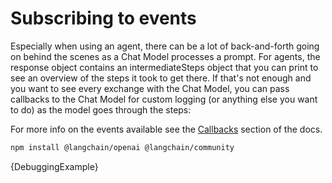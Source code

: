 # Subscribing to events


Especially when using an agent, there can be a lot of back-and-forth going on behind the scenes as a Chat Model processes a prompt. For agents, the response object contains an intermediateSteps object that you can print to see an overview of the steps it took to get there. If that's not enough and you want to see every exchange with the Chat Model, you can pass callbacks to the Chat Model for custom logging (or anything else you want to do) as the model goes through the steps:

For more info on the events available see the [Callbacks](/docs/modules/callbacks) section of the docs.


<IntegrationInstallTooltip></IntegrationInstallTooltip>

```bash npm2yarn
npm install @langchain/openai @langchain/community
```

<CodeBlock language="typescript">{DebuggingExample}</CodeBlock>
